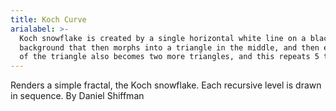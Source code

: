 ```yaml
---
title: Koch Curve
arialabel: >-
  Koch snowflake is created by a single horizontal white line on a black
  background that then morphs into a triangle in the middle, and then each side
  of the triangle also becomes two more triangles, and this repeats 5 times
---
```



Renders a simple fractal, the Koch snowflake. Each recursive level is drawn in sequence.
By Daniel Shiffman
